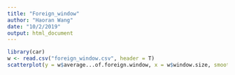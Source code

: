 ```yaml
---
title: "Foreign_window"
author: "Haoran Wang"
date: "10/2/2019"
output: html_document
---
```


```r
library(car)
w <- read.csv("foreign_window.csv", header = T)
scatterplot(y = w$average...of.foreign.window, x = w$window.size, smooth=F, regLine=F, boxplots = F, ylab="average # of foreign window", xlab = "window size", pch = 16, cex = .6)
```